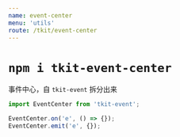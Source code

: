 ```yaml
---
name: event-center
menu: 'utils'
route: /tkit/event-center
---
```


# `npm i tkit-event-center`

事件中心，自 `tkit-event` 拆分出来

```ts
import EventCenter from 'tkit-event';

EventCenter.on('e', () => {});
EventCenter.emit('e', {});
```

